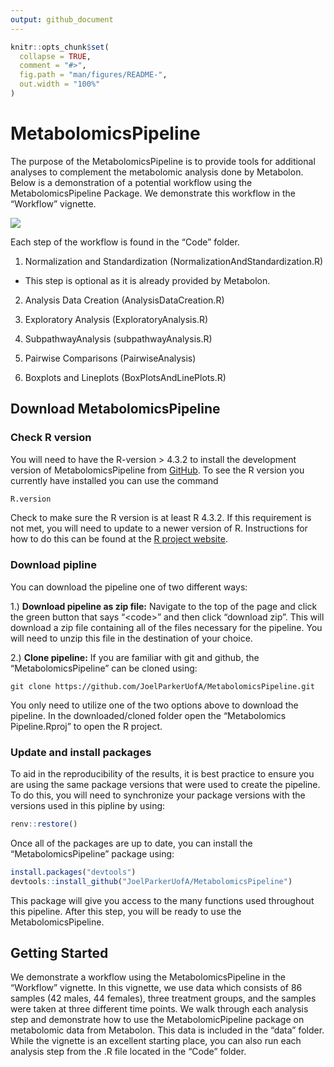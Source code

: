 ```yaml
---
output: github_document
---
```


<!-- README.md is generated from README.Rmd. Please edit that file -->

```r
knitr::opts_chunk$set(
  collapse = TRUE,
  comment = "#>",
  fig.path = "man/figures/README-",
  out.width = "100%"
)
```

# MetabolomicsPipeline

<!-- badges: start -->
<!-- badges: end -->

The purpose of the MetabolomicsPipeline is to provide tools for additional analyses to complement the metabolomic analysis done by Metabolon. Below is a demonstration of a potential workflow using the MetabolomicsPipeline Package. We demonstrate this workflow in the "Workflow" vignette.  

<img src="Workflow.png"/>



Each step of the workflow is found in the "Code" folder.

1. Normalization and Standardization (NormalizationAndStandardization.R)

- This step is optional as it is already provided by Metabolon.

2. Analysis Data Creation (AnalysisDataCreation.R)

3. Exploratory Analysis (ExploratoryAnalysis.R)

4. SubpathwayAnalysis (subpathwayAnalysis.R)

5. Pairwise Comparisons (PairwiseAnalysis)

6. Boxplots and Lineplots (BoxPlotsAndLinePlots.R)



## Download MetabolomicsPipeline 


### Check R version
You will need to have the R-version > 4.3.2 to install the development version of MetabolomicsPipeline from [GitHub](https://github.com/JoelParkerUofA/MetabolomicsPipeline). To see the R version you currently have
installed you can use the command

```r
R.version
```
Check to make sure the R version is at least R 4.3.2. If this requirement is not met, you will need to update to a newer
version of R. Instructions for how to do this can be found at the [R project website](https://www.r-project.org/).


### Download pipline
You can download the pipeline one of two different ways:

1.) **Download pipeline as zip file:** Navigate to the top of the page and click the green button that says "\<code\>" and then click "download zip".
This will download a zip file containing all of the files necessary for the pipeline. You will need to unzip this file in the destination of your
choice. 

2.) **Clone pipeline:** If you are familiar with git and github, the "MetabolomicsPipeline" can be cloned using:

```
git clone https://github.com/JoelParkerUofA/MetabolomicsPipeline.git
```

You only need to utilize one of the two options above to download the pipeline. In the
downloaded/cloned folder open the "Metabolomics Pipeline.Rproj" to open the R project.

### Update and install packages
To aid in the reproducibility of the results, it is best practice to ensure you are using
the same package versions that were used to create the pipeline. To do this, you will need
to synchronize your package versions with the versions used in this pipline by using: 
``` r
renv::restore()
```

Once all of the packages are up to date, you can install the "MetabolomicsPipeline" package
using:

``` r
install.packages("devtools")
devtools::install_github("JoelParkerUofA/MetabolomicsPipeline")
```
This package will give you access to the many functions used throughout this pipeline.
After this step, you will be ready to use the MetabolomicsPipeline.


## Getting Started {#sec-GettingStarted}
We demonstrate a workflow using the MetabolomicsPipeline in the "Workflow" vignette.  In this vignette, we use data which consists of 86 samples (42 males, 44 females), three treatment groups, and the samples were taken
at three different time points. We walk through each analysis step and demonstrate how to use the MetabolomicPipeline package on metabolomic data from  Metabolon. This data is included in the "data" folder. While the vignette is an excellent starting place, you can also run each analysis step from the .R file located in the "Code" folder. 








